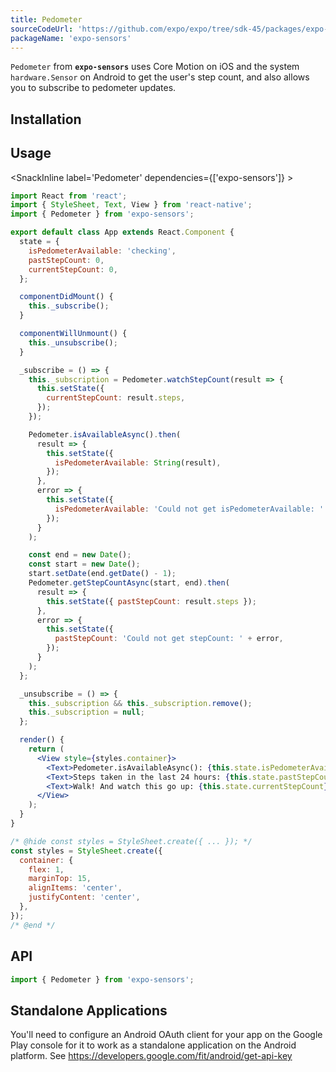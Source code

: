 ```yaml
---
title: Pedometer
sourceCodeUrl: 'https://github.com/expo/expo/tree/sdk-45/packages/expo-sensors'
packageName: 'expo-sensors'
---
```



`Pedometer` from **`expo-sensors`** uses Core Motion on iOS and the system `hardware.Sensor` on Android to get the user's step count, and also allows you to subscribe to pedometer updates.

<PlatformsSection android emulator ios simulator />

## Installation

<APIInstallSection />

## Usage

<SnackInline label='Pedometer' dependencies={['expo-sensors']} >

```jsx
import React from 'react';
import { StyleSheet, Text, View } from 'react-native';
import { Pedometer } from 'expo-sensors';

export default class App extends React.Component {
  state = {
    isPedometerAvailable: 'checking',
    pastStepCount: 0,
    currentStepCount: 0,
  };

  componentDidMount() {
    this._subscribe();
  }

  componentWillUnmount() {
    this._unsubscribe();
  }

  _subscribe = () => {
    this._subscription = Pedometer.watchStepCount(result => {
      this.setState({
        currentStepCount: result.steps,
      });
    });

    Pedometer.isAvailableAsync().then(
      result => {
        this.setState({
          isPedometerAvailable: String(result),
        });
      },
      error => {
        this.setState({
          isPedometerAvailable: 'Could not get isPedometerAvailable: ' + error,
        });
      }
    );

    const end = new Date();
    const start = new Date();
    start.setDate(end.getDate() - 1);
    Pedometer.getStepCountAsync(start, end).then(
      result => {
        this.setState({ pastStepCount: result.steps });
      },
      error => {
        this.setState({
          pastStepCount: 'Could not get stepCount: ' + error,
        });
      }
    );
  };

  _unsubscribe = () => {
    this._subscription && this._subscription.remove();
    this._subscription = null;
  };

  render() {
    return (
      <View style={styles.container}>
        <Text>Pedometer.isAvailableAsync(): {this.state.isPedometerAvailable}</Text>
        <Text>Steps taken in the last 24 hours: {this.state.pastStepCount}</Text>
        <Text>Walk! And watch this go up: {this.state.currentStepCount}</Text>
      </View>
    );
  }
}

/* @hide const styles = StyleSheet.create({ ... }); */
const styles = StyleSheet.create({
  container: {
    flex: 1,
    marginTop: 15,
    alignItems: 'center',
    justifyContent: 'center',
  },
});
/* @end */
```

</SnackInline>

## API

```js
import { Pedometer } from 'expo-sensors';
```

<APISection packageName="expo-pedometer" apiName="Pedometer" />

## Standalone Applications

You'll need to configure an Android OAuth client for your app on the Google Play console for it to work as a standalone application on the Android platform. See https://developers.google.com/fit/android/get-api-key
